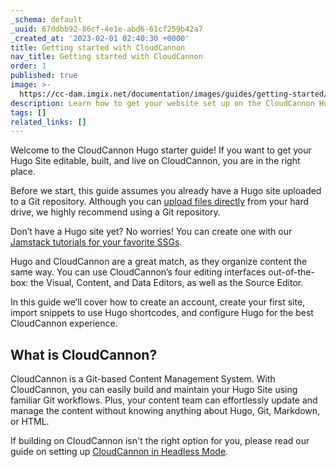 ```yaml
---
_schema: default
_uuid: 67ddbb92-86cf-4e1e-abd6-61cf259b42a7
_created_at: '2023-02-01 02:40:30 +0000'
title: Getting started with CloudCannon
nav_title: Getting started with CloudCannon
order: 1
published: true
image: >-
  https://cc-dam.imgix.net/documentation/images/guides/getting-started/guide-thumbnails/CloudCannon-Getting-Started-Thumbnail-Hugo.png
description: Learn how to get your website set up on the CloudCannon Hugo CMS.
tags: []
related_links: []
---
```

Welcome to the CloudCannon Hugo starter guide! If you want to get your Hugo Site editable, built, and live on CloudCannon, you are in the right place.

Before we start, this guide assumes you already have a Hugo site uploaded to a Git repository. Although you can <a target="_blank" rel="noopener" href="https://cloudcannon.com/documentation/articles/create-a-site-with-direct-upload/">upload files directly</a> from your hard drive, we highly recommend using a Git repository.

Don’t have a Hugo site yet? No worries! You can create one with our <a target="_blank" rel="noopener" href="https://cloudcannon.com/tutorials/">Jamstack tutorials for your favorite SSGs</a>.

Hugo and CloudCannon are a great match, as they organize content the same way. You can use CloudCannon’s four editing interfaces out-of-the-box: the Visual, Content, and Data Editors, as well as the Source Editor.

In this guide we’ll cover how to create an account, create your first site, import snippets to use Hugo shortcodes, and configure Hugo for the best CloudCannon experience.

## What is CloudCannon?

CloudCannon is a Git-based Content Management System. With CloudCannon, you can easily build and maintain your Hugo Site using familiar Git workflows. Plus, your content team can effortlessly update and manage the content without knowing anything about Hugo, Git, Markdown, or HTML.

If building on CloudCannon isn't the right option for you, please read our guide on setting up [CloudCannon in Headless Mode](/documentation/guides/headless-starter-guide/).